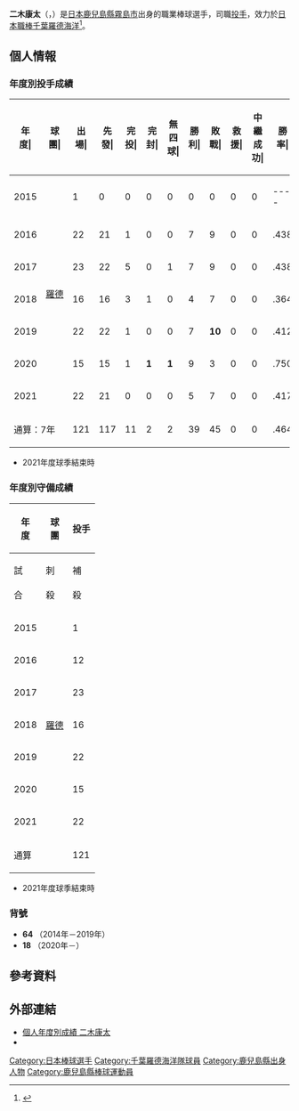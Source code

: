 {{Infobox NPB player|
|name=二木康太|
|image=2015marines_futaki.jpg|
|width=300|
|position=投手|
|team=千葉羅德海洋|
|number=18|
|bats=右|
|throws=右|
|birthdate={{birth_date_and_age|1995|8|1|mf=y}}|
|birthplace={{JPN}}[[鹿兒島縣|鹿兒島縣]][[霧島市|霧島市]]|
|debutdate=10月5日
|debutyear=2015年
|debutteam=千葉羅德海洋
|statyear=2021年球季
|stat1label=勝投－敗投
|stat1value=39－45
|stat2label=中繼－救援
|stat2value=0－0
|stat3label=三振－四壞
|stat3value=573－176
|stat4label=防禦率
|stat4value=4.13
|teams=<nowiki></nowiki> 
* 鹿兒島情報高等學校
* [[千葉羅德海洋|千葉羅德海洋]](2014年－)
}}

'''二木康太'''（{{jpn|j=二木 康太|hg=ふたき こうた|rm=Futaki Kota}}，{{bd|1995年|8月1日||catIdx=Futaki, Kota}}）是[[日本|日本]][[鹿兒島縣|鹿兒島縣]][[霧島市|霧島市]]出身的職業棒球選手，司職[[投手|投手]]，效力於[[日本職棒|日本職棒]][[千葉羅德海洋|千葉羅德海洋]]<ref>{{cite web |url=https://www.japan-baseball.jp/jp/news/press/20150625_4.html |title=ユニバーシアード 日本代表壮行試合 NPB選抜チーム出場選手変更のお知らせ |publisher=野球日本代表 |date=2015-06-25|accessdate=2020-11-02 |archive-date=2019-11-23 |archive-url=https://web.archive.org/web/20191123080331/http://www.japan-baseball.jp/jp/news/press/20150625_4.html |dead-url=no }}</ref>。

== 個人情報 ==
=== 年度別投手成績 ===
{| class="wikitable" style="text-align:right; font-size:small"
|-bgcolor="#efefef"
!年<br>度|!!球<br>團|!!出<br>場|!!先<br>發|!!完<br>投|!!完<br>封|!!無<br>四<br>球|!!勝<br>利|!!敗<br>戰|!!救<br>援|!!中<br>繼<br>成<br>功|!!勝<br>率|!!打<br>者|!!投<br>球<br>局<br>數|!!被<br>安<br>打|!!被<br>全<br>壘<br>打|!!保<br>送|!!敬<br>遠|!!觸<br>身<br>球|!!三<br>振<br>數|!!暴<br>投|!!犯<br>規|!!失分|!!自<br>責<br>分|!!防<br>禦<br>率|!!WHIP
|-
|style="text-align:center;"|2015
|rowspan="7" style="text-align: center; white-space: nowrap;"|[[千葉羅德海洋|羅德]]
|1||0||0||0||0||0||0||0||0||----||20||5.0||4||0||2||0||0||3||0||0||1||1||1.80||1.20
|-
|style="text-align:center;"|2016
|22||21||1||0||0||7||9||0||0||.438||518||116.1||143||12||34||1||2||81||5||0||74||69||5.34||1.52
|-
|style="text-align: center;"|2017
|23||22||5||0||1||7||9||0||0||.438||588||143.1||136||14||35||2||2||128||2||1||58||54||3.39||1.19
|-
|style="text-align:center;"|2018
|16||16||3||1||0||4||7||0||0||.364||416||100.2||90||9||35||1||2||90||4||0||49||44||3.93||1.24
|-
|style="text-align: center;"|2019
|22||22||1||0||0||7||'''10'''||0||0||.412||538||128.2||127||16||30||0||6||115||3||0||68||63||4.41||1.22
|-
|style="text-align: center;"|2020
|15||15||1||'''1'''||'''1'''||9||3||0||0||.750||361||92.2||72||7||12||0||3||79||3||0||36||35||3.40||0.91
|-
|style="text-align: center;"|2021
|22||21||0||0||0||5||7||0||0||.417||494||117.0||119||'''24'''||28||1||4||77||3||0||61||57||4.38||1.26
|-
!colspan="2"|通算：7年
|121||117||11||2||2||39||45||0||0||.464||2935||703.2||691||82||176||5||19||573||20||1||347||323||4.13||1.23
|}
* 2021年度球季結束時

=== 年度別守備成績 ===
{| class="wikitable" style="text-align: right; font-size: small; border-collapse:collapse; padding: 1px;"
!rowspan="2"|年<br />度!!rowspan="2"|球<br />團!!colspan="10"|投手
|-style="line-height:1.25em;"
!試<br /><br />合!!刺<br /><br />殺!!補<br /><br />殺!!失<br /><br />誤!!雙<br /><br />殺!!守<br />備<br />率
|-
|style="text-align: center;"|2015
|rowspan="7" style="text-align: center; white-space: nowrap;"|[[千葉羅德海洋|羅德]]
|1||0||2||0||0||1.000
|-
|style="text-align:center;"|2016
|12||0||4||0||0||1.000
|-
|style="text-align:center;"|2017
|23||19||15||1||0||.971
|-
|style="text-align:center;"|2018
|16||3||9||0||0||1.000
|-
|style="text-align:center;"|2019
|22||5||18||1||0||.958
|-
|style="text-align:center;"|2020
|15||4||13||0||0||1.000
|-
|style="text-align:center;"|2021
|22||11||15||0||2||1.000
|-
!colspan="2"|通算
|121||48||94||2||3||.986
|}
* 2021年度球季結束時

=== 背號 ===
* '''64''' （2014年－2019年）
* '''18''' （2020年－）

== 參考資料 ==
{{reflist}}

== 外部連結 ==
* [https://npb.jp/bis/players/21225139.html 個人年度別成績 二木康太]{{Wayback|url=https://npb.jp/bis/players/21225139.html |date=20201026074917 }} {{ja icon}} 
* {{Baseballstats|brm=Kota Futaki}}

{{千葉羅德海洋球團球員名單}}
{{DEFAULTSORT:Futaki, Kota}}
[[Category:日本棒球選手|Category:日本棒球選手]]
[[Category:千葉羅德海洋隊球員|Category:千葉羅德海洋隊球員]]
[[Category:鹿兒島縣出身人物|Category:鹿兒島縣出身人物]]
[[Category:鹿兒島縣棒球運動員|Category:鹿兒島縣棒球運動員]]